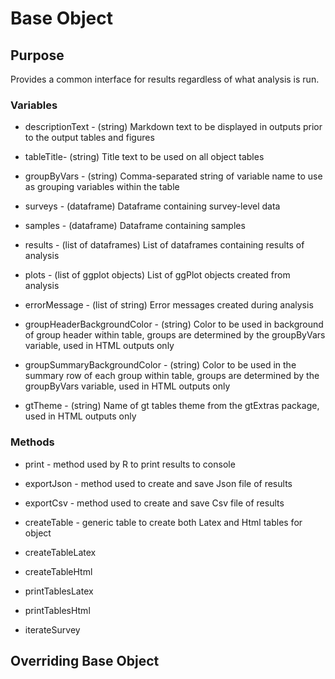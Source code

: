 # Base Object

## Purpose

Provides a common interface for results regardless of what analysis is run.

### Variables

-   descriptionText - (string) Markdown text to be displayed in outputs prior to the output tables and figures

-   tableTitle- (string) Title text to be used on all object tables

-   groupByVars - (string) Comma-separated string of variable name to use as grouping variables within the table

-   surveys - (dataframe) Dataframe containing survey-level data

-   samples - (dataframe) Dataframe containing samples

-   results - (list of dataframes) List of dataframes containing results of analysis

-   plots - (list of ggplot objects) List of ggPlot objects created from analysis

-   errorMessage - (list of string) Error messages created during analysis

-   groupHeaderBackgroundColor - (string) Color to be used in background of group header within table, groups are determined by the groupByVars variable, used in HTML outputs only

-   groupSummaryBackgroundColor - (string) Color to be used in the summary row of each group within table, groups are determined by the groupByVars variable, used in HTML outputs only

-   gtTheme - (string) Name of gt tables theme from the gtExtras package, used in HTML outputs only

### Methods

-   print - method used by R to print results to console

-   exportJson - method used to create and save Json file of results

-   exportCsv - method used to create and save Csv file of results

-   createTable - generic table to create both Latex and Html tables for object

-   createTableLatex

-   createTableHtml

-   printTablesLatex

-   printTablesHtml

-   iterateSurvey

## Overriding Base Object
